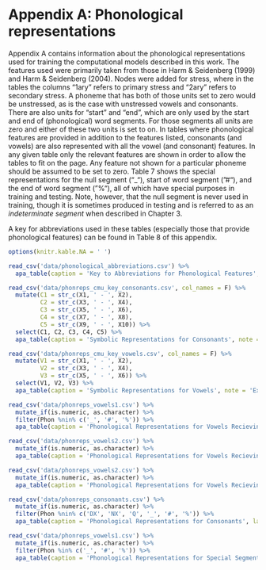 # Appendix A: Phonological representations
Appendix A contains information about the phonological representations used for training the computational models described in this work. The features used were primarily taken from those in Harm & Seidenberg (1999) and Harm & Seidenberg (2004). Nodes were added for stress, where in the tables the columns "1ary" refers to primary stress and "2ary" refers to secondary stress. A phoneme that has both of those units set to zero would be unstressed, as is the case with unstressed vowels and consonants. There are also units for "start" and "end", which are only used by the start and end of (phonological) word segments. For those segments all units are zero and either of these two units is set to on. In tables where phonological features are provided in addition to the features listed, consonants (and vowels) are also represented with all the vowel (and consonant) features. In any given table only the relevant features are shown in order to allow the tables to fit on the page. Any feature not shown for a particular phoneme should be assumed to be set to zero. Table 7 shows the special representations for the null segment ("_"), start of word segment ("#"), and the end of word segment ("%"), all of which have special purposes in training and testing. Note, however, that the null segment is never used in training, though it is sometimes produced in testing and is referred to as an *indeterminate segment* when described in Chapter 3.

A key for abbreviations used in these tables (especially those that provide phonological features) can be found in Table 8 of this appendix.

```r
options(knitr.kable.NA = ' ')
```

```r
read_csv('data/phonological_abbreviations.csv') %>% 
  apa_table(caption = 'Key to Abbreviations for Phonological Features', note = 'These abbreviations are useful for interpreting the abbreviated phonological features provided in this appendix.', col.names = c('Abbrv.', 'Full'))

```

\pagebreak

```r
read_csv('data/phonreps_cmu_key_consonants.csv', col_names = F) %>% 
  mutate(C1 = str_c(X1, ' - ', X2),
         C2 = str_c(X3, ' - ', X4),
         C3 = str_c(X5, ' - ', X6),
         C4 = str_c(X7, ' - ', X8),
         C5 = str_c(X9, ' - ', X10)) %>% 
  select(C1, C2, C3, C4, C5) %>% 
  apa_table(caption = 'Symbolic Representations for Consonants', note = 'Symbolic depiction for consonants appear with an example provided for that consonant after the dash. All phonemes appear as the onset of the example provided (i.e., the first phoneme) unless marked with an asterisk (*). For examples marked with *, the phoneme appears as the coda in with word given.', small = TRUE, longtable = TRUE, col.names = c('Phone - word', '', '', '', ''))
```


\newpage
```r

read_csv('data/phonreps_cmu_key_vowels.csv', col_names = F) %>% 
  mutate(V1 = str_c(X1, ' - ', X2),
         V2 = str_c(X3, ' - ', X4),
         V3 = str_c(X5, ' - ', X6)) %>% 
  select(V1, V2, V3) %>% 
  apa_table(caption = 'Symbolic Representations for Vowels', note = 'Examples provided for each vowel after the dash. When indicating stress, 0 = no stress, 1 = primary stress, and 2 = secondary stress. All example words provided have the vowel shown in their first syllable, unless marked with "*", where the vowel appears in the second syllable of the example provided.', small = TRUE, longtable = TRUE, col.names = c('Unstressed', 'Primary stress', 'Secondary stress'))


```

\newpage


```r
read_csv('data/phonreps_vowels1.csv') %>% 
  mutate_if(is.numeric, as.character) %>% 
  filter(Phon %nin% c('_', '#', '%')) %>% 
  apa_table(caption = 'Phonological Representations for Vowels Recieving No Stress', note = 'See Table 8 in this appendix for a key to abbreviations.', landscape = TRUE, small = TRUE)
```


\newpage


```r
read_csv('data/phonreps_vowels2.csv') %>% 
  mutate_if(is.numeric, as.character) %>% 
  apa_table(caption = 'Phonological Representations for Vowels Recieving Primary Stress', note = 'See Table 8 in this appendix for a key to abbreviations.', landscape = TRUE, small = TRUE, longtable = TRUE)
```

\newpage

```r
read_csv('data/phonreps_vowels2.csv') %>% 
  mutate_if(is.numeric, as.character) %>% 
  apa_table(caption = 'Phonological Representations for Vowels Recieving Secondary Stress', note = 'See Table 9 in this appendix for a key to abbreviations.', landscape = TRUE, small = TRUE, longtable = TRUE)
```


\newpage


```r
read_csv('data/phonreps_consonants.csv') %>% 
  mutate_if(is.numeric, as.character) %>% 
  filter(Phon %nin% c('DX', 'NX', 'Q', '_', '#', '%')) %>% 
  apa_table(caption = 'Phonological Representations for Consonants', landscape = TRUE, small = TRUE, placement = 'H')
```

\newpage


```r
read_csv('data/phonreps_vowels1.csv') %>% 
  mutate_if(is.numeric, as.character) %>% 
  filter(Phon %in% c('_', '#', '%')) %>% 
  apa_table(caption = 'Phonological Representations for Special Segments', note = 'The features "start" and "end" are used only for identifying the special segments "#" (start of word) and "%" (end of word) respectively. Note that the null "_" segment has all units set to off, but is never used in training except for the feedforward models reported. See Table 9 in this appendix for a key to abbreviations.', landscape = TRUE, small = TRUE, longtable = TRUE)
```
\newpage


